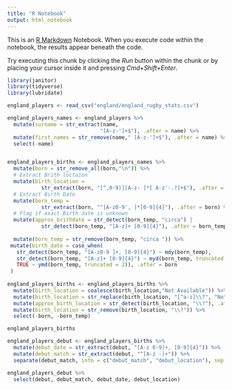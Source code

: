 ```yaml
---
title: "R Notebook"
output: html_notebook
---
```


This is an [R Markdown](http://rmarkdown.rstudio.com) Notebook. When you execute code within the notebook, the results appear beneath the code. 

Try executing this chunk by clicking the *Run* button within the chunk or by placing your cursor inside it and pressing *Cmd+Shift+Enter*. 

```r
library(janitor)
library(tidyverse)
library(lubridate)
```

```r
england_players <- read_csv("england/england_rugby_stats.csv")
```

```r
england_players_names <- england_players %>% 
  mutate(surname = str_extract(name,
                              "[A-z-']+$"), .after = name) %>% 
  mutate(first_names = str_remove(name," [A-z-']+$"), .after = name) %>% 
  select(-name)



```


```r
england_players_births <- england_players_names %>% 
  mutate(born = str_remove_all(born,"\n")) %>% 
  # Extract Brith loctaion
  mutate(birth_location = 
           str_extract(born, "[^,0-9)][A-z- ]*[ A-z'-.?]+$"), .after = born) %>%
  # Extract Birth Date
  mutate(born_temp = 
           str_extract(born, "^[A-z0-9', ]*[0-9]{4}"), .after = born) %>% 
  # Flag if exact Birth date is unknown
  mutate(approx_brithdate = str_detect(born_temp, "circa") | 
           str_detect(born_temp, "[A-z]+ [0-9]{4}"), .after = born_temp) %>% 
  
  mutate(born_temp = str_remove(born_temp, "circa ")) %>% 
 mutate(birth_date = case_when(
   str_detect(born_temp, "[A-z0-9 ]+, [0-9]{4}") ~ mdy(born_temp),
   str_detect(born_temp, "[A-z]+ [0-9]{4}") ~ myd(born_temp, truncated = 1),
   TRUE ~ ymd(born_temp, truncated = 2)), .after = born 
 )
           
england_players_births <- england_players_births %>% 
  mutate(birth_location = coalesce(birth_location,"Not Available")) %>%
  mutate(birth_location = str_replace(birth_location, "[^a-z]\\?", "Not Available")) %>% 
  mutate(approx_birth_location = str_detect(birth_location, "\\?"), .after = birth_location) %>% 
  mutate(birth_location = str_remove(birth_location, "\\?")) %>% 
  select(-born, -born_temp)

england_players_births
```


```r
england_players_debut <- england_players_births %>% 
  mutate(debut_date = str_extract(debut, "[A-z 0-9]+, [0-9]{4}")) %>% 
  mutate(debut_match = str_extract(debut, "^[A-z -]+")) %>% 
  separate(debut_match, into = c("debut_match", "debut_location"), sep = " at ")

england_players_debut %>% 
  select(debut, debut_match, debut_date, debut_location)
```

